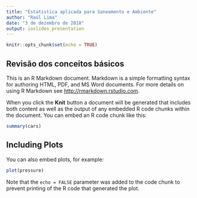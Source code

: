 ```yaml
---
title: "Estatistica aplicada para Saneamento e Ambiente"
author: "Raúl Lima"
date: "3 de dezembro de 2018"
output: ioslides_presentation
---
```


```r
knitr::opts_chunk$set(echo = TRUE)
```

## Revisão dos conceitos básicos

This is an R Markdown document. Markdown is a simple formatting syntax for authoring HTML, PDF, and MS Word documents. For more details on using R Markdown see <http://rmarkdown.rstudio.com>.

When you click the **Knit** button a document will be generated that includes both content as well as the output of any embedded R code chunks within the document. You can embed an R code chunk like this:

```r
summary(cars)
```

## Including Plots

You can also embed plots, for example:

```r
plot(pressure)
```

Note that the `echo = FALSE` parameter was added to the code chunk to prevent printing of the R code that generated the plot.
